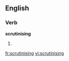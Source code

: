 
==English==

===Verb===
'''scrutinising'''

# {{present participle of|scrutinise}}

[[fr:scrutinising]]
[[vi:scrutinising]]